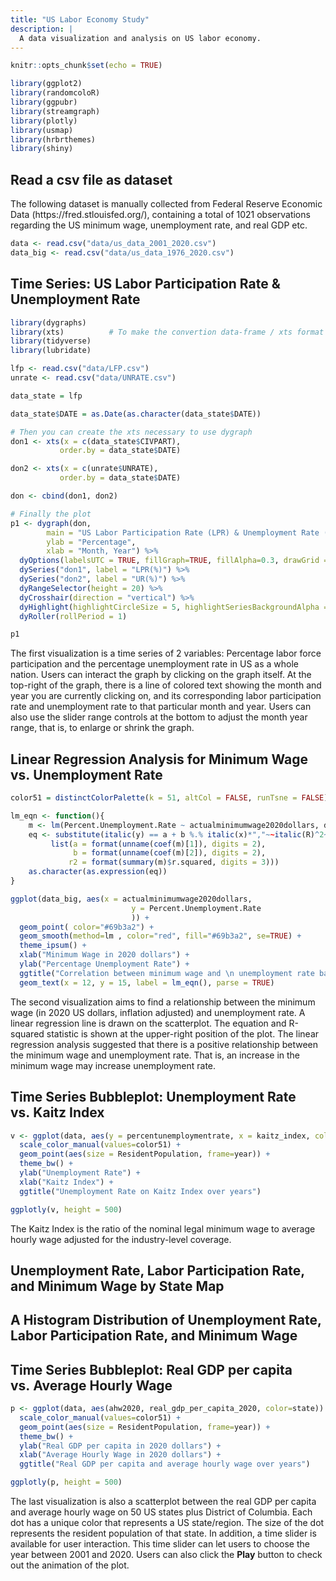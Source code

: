```yaml
---
title: "US Labor Economy Study"
description: |
  A data visualization and analysis on US labor economy.
---
```


```r
knitr::opts_chunk$set(echo = TRUE)
```

```r
library(ggplot2)
library(randomcoloR)
library(ggpubr)
library(streamgraph)
library(plotly)
library(usmap)
library(hrbrthemes)
library(shiny)
```

## Read a csv file as dataset

The following dataset is manually collected from Federal Reserve Economic Data (https://fred.stlouisfed.org/), containing a total of 1021 observations regarding the US minimum wage, unemployment rate, and real GDP etc. 

```r
data <- read.csv("data/us_data_2001_2020.csv")
data_big <- read.csv("data/us_data_1976_2020.csv")
```

## Time Series: US Labor Participation Rate & Unemployment Rate

```r
library(dygraphs)
library(xts)          # To make the convertion data-frame / xts format
library(tidyverse)
library(lubridate)

lfp <- read.csv("data/LFP.csv")
unrate <- read.csv("data/UNRATE.csv")

data_state = lfp

data_state$DATE = as.Date(as.character(data_state$DATE))

# Then you can create the xts necessary to use dygraph
don1 <- xts(x = c(data_state$CIVPART), 
           order.by = data_state$DATE)

don2 <- xts(x = c(unrate$UNRATE), 
           order.by = data_state$DATE)

don <- cbind(don1, don2)

# Finally the plot
p1 <- dygraph(don, 
        main = "US Labor Participation Rate (LPR) & Unemployment Rate (UR)", 
        ylab = "Percentage",
        xlab = "Month, Year") %>%
  dyOptions(labelsUTC = TRUE, fillGraph=TRUE, fillAlpha=0.3, drawGrid = TRUE) %>%
  dySeries("don1", label = "LPR(%)") %>%
  dySeries("don2", label = "UR(%)") %>%
  dyRangeSelector(height = 20) %>%
  dyCrosshair(direction = "vertical") %>%
  dyHighlight(highlightCircleSize = 5, highlightSeriesBackgroundAlpha = 0.2, hideOnMouseOut = FALSE)  %>%
  dyRoller(rollPeriod = 1)

p1
```

The first visualization is a time series of 2 variables: Percentage labor force participation and the percentage unemployment rate in US as a whole nation. Users can interact the graph by clicking on the graph itself. At the top-right of the graph, there is a line of colored text showing the month and year you are currently clicking on, and its corresponding labor participation rate and unemployment rate to that particular month and year. Users can also use the slider range controls at the bottom to adjust the month year range, that is, to enlarge or shrink the graph.


## Linear Regression Analysis for Minimum Wage vs. Unemployment Rate

```r
color51 = distinctColorPalette(k = 51, altCol = FALSE, runTsne = FALSE)
```


```r
lm_eqn <- function(){
    m <- lm(Percent.Unemployment.Rate ~ actualminimumwage2020dollars, data_big)
    eq <- substitute(italic(y) == a + b %.% italic(x)*","~~italic(R)^2~"="~r2, 
         list(a = format(unname(coef(m)[1]), digits = 2),
              b = format(unname(coef(m)[2]), digits = 2),
             r2 = format(summary(m)$r.squared, digits = 3)))
    as.character(as.expression(eq))
}

ggplot(data_big, aes(x = actualminimumwage2020dollars, 
                           y = Percent.Unemployment.Rate
                           )) + 
  geom_point( color="#69b3a2") +
  geom_smooth(method=lm , color="red", fill="#69b3a2", se=TRUE) +
  theme_ipsum() + 
  xlab("Minimum Wage in 2020 dollars") +
  ylab("Percentage Unemployment Rate") +
  ggtitle("Correlation between minimum wage and \n unemployment rate based on \n US states from 1976 to 2020") +
  geom_text(x = 12, y = 15, label = lm_eqn(), parse = TRUE)
```

The second visualization aims to find a relationship between the minimum wage (in 2020 US dollars, inflation adjusted) and unemployment rate. A linear regression line is drawn on the scatterplot. The equation and R-squared statistic is shown at the upper-right position of the plot. The linear regression analysis suggested that there is a positive relationship between the minimum wage and unemployment rate. That is, an increase in the minimum wage may increase unemployment rate. 

## Time Series Bubbleplot: Unemployment Rate vs. Kaitz Index

```r
v <- ggplot(data, aes(y = percentunemploymentrate, x = kaitz_index, color=state)) +
  scale_color_manual(values=color51) +
  geom_point(aes(size = ResidentPopulation, frame=year)) + 
  theme_bw() +
  ylab("Unemployment Rate") +
  xlab("Kaitz Index") +
  ggtitle("Unemployment Rate on Kaitz Index over years")

ggplotly(v, height = 500)
```

The Kaitz Index is the ratio of the nominal legal minimum wage to average hourly wage adjusted for the industry-level coverage.

## Unemployment Rate, Labor Participation Rate, and Minimum Wage by State Map

## A Histogram Distribution of Unemployment Rate, Labor Participation Rate, and Minimum Wage 

## Time Series Bubbleplot: Real GDP per capita vs. Average Hourly Wage 

```r
p <- ggplot(data, aes(ahw2020, real_gdp_per_capita_2020, color=state)) +
  scale_color_manual(values=color51) +
  geom_point(aes(size = ResidentPopulation, frame=year)) + 
  theme_bw() +
  ylab("Real GDP per capita in 2020 dollars") +
  xlab("Average Hourly Wage in 2020 dollars") +
  ggtitle("Real GDP per capita and average hourly wage over years")

ggplotly(p, height = 500)
```

The last visualization is also a scatterplot between the real GDP per capita and average hourly wage on 50 US states plus District of Columbia. Each dot has a unique color that represents a US state/region. The size of the dot represents the resident population of that state. In addition, a time slider is available for user interaction. This time slider can let users to choose the year between 2001 and 2020. Users can also click the **Play** button to check out the animation of the plot.  
